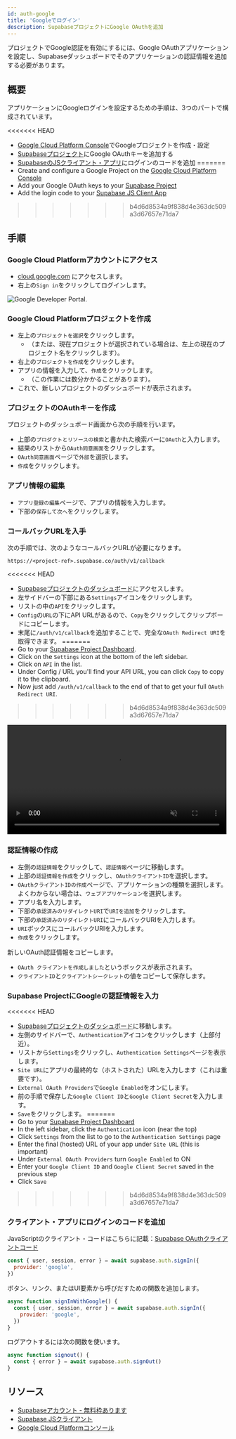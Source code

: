 ```yaml
---
id: auth-google
title: 'Googleでログイン'
description: SupabaseプロジェクトにGoogle OAuthを追加
---
```



プロジェクトでGoogle認証を有効にするには、Google OAuthアプリケーションを設定し、Supabaseダッシュボードでそのアプリケーションの認証情報を追加する必要があります。

## 概要

アプリケーションにGoogleログインを設定するための手順は、3つのパートで構成されています。

<<<<<<< HEAD
- [Google Cloud Platform Console](https://console.cloud.google.com/home/dashboard)でGoogleプロジェクトを作成・設定
- [Supabaseプロジェクト](https://app.supabase.io)にGoogle OAuthキーを追加する
- [SupabaseのJSクライアント・アプリ](https://github.com/supabase/supabase-js)にログインのコードを追加
=======
- Create and configure a Google Project on the [Google Cloud Platform Console](https://console.cloud.google.com/home/dashboard)
- Add your Google OAuth keys to your [Supabase Project](https://app.supabase.com)
- Add the login code to your [Supabase JS Client App](https://github.com/supabase/supabase-js)
>>>>>>> b4d6d8534a9f838d4e363dc509a3d67657e71da7

## 手順

### Google Cloud Platformアカウントにアクセス

- [cloud.google.com](https://cloud.google.com) にアクセスします。
- 右上の`Sign in`をクリックしてログインします。

![Google Developer Portal.](/img/guides/auth-google/google-portal.png)

### Google Cloud Platformプロジェクトを作成

- 左上の`プロジェクトを選択`をクリックします。
  - （または、現在プロジェクトが選択されている場合は、左上の現在のプロジェクト名をクリックします）。
- 右上の`プロジェクトを作成`をクリックします。
- アプリの情報を入力して、`作成`をクリックします。
  - （この作業には数分かかることがあります）。
- これで、新しいプロジェクトのダッシュボードが表示されます。

### プロジェクトのOAuthキーを作成

プロジェクトのダッシュボード画面から次の手順を行います。

- 上部の`プロダクトとリソースの検索`と書かれた検索バーに`OAuth`と入力します。
- 結果のリストから`OAuth同意画面`をクリックします。
- `OAuth同意画面`ページで`外部`を選択します。
- `作成`をクリックします。

### アプリ情報の編集

- `アプリ登録の編集`ページで、アプリの情報を入力します。
- 下部の`保存して次へ`をクリックします。

### コールバックURLを入手

次の手順では、次のようなコールバックURLが必要になります。

`https://<project-ref>.supabase.co/auth/v1/callback`

<<<<<<< HEAD
- [Supabaseプロジェクトのダッシュボード](https://api.supabase.io)にアクセスします。
- 左サイドバーの下部にある`Settings`アイコンをクリックします。
- リストの中の`API`をクリックします。
- `Config`の`URL`の下にAPI URLがあるので、`Copy`をクリックしてクリップボードにコピーします。
- 末尾に`/auth/v1/callback`を追加することで、完全な`OAuth Redirect URI`を取得できます。
=======
- Go to your [Supabase Project Dashboard](https://app.supabase.com).
- Click on the `Settings` icon at the bottom of the left sidebar.
- Click on `API` in the list.
- Under Config / URL you'll find your API URL, you can click `Copy` to copy it to the clipboard.
- Now just add `/auth/v1/callback` to the end of that to get your full `OAuth Redirect URI`.
>>>>>>> b4d6d8534a9f838d4e363dc509a3d67657e71da7

<video width="99%" muted playsInline controls="true">
  <source src="/docs/videos/api/api-url-and-key.mp4" type="video/mp4" muted playsInline />
</video>

### 認証情報の作成

- 左側の`認証情報`をクリックして、`認証情報`ページに移動します。
- 上部の`認証情報を作成`をクリックし、`OAuthクライアントID`を選択します。
- `OAuthクライアントIDの作成`ページで、アプリケーションの種類を選択します。よくわからない場合は、`ウェブアプリケーション`を選択します。
- アプリ名を入力します。
- 下部の`承認済みのリダイレクトURI`で`URIを追加`をクリックします。
- 下部の`承認済みのリダイレクトURI`にコールバックURIを入力します。
- `URI`ボックスにコールバックURIを入力します。
- `作成`をクリックします。

新しいOAuth認証情報をコピーします。

- `OAuth クライアントを作成しました`というボックスが表示されます。
- `クライアントID`と`クライアントシークレット`の値をコピーして保存します。

### Supabase ProjectにGoogleの認証情報を入力

<<<<<<< HEAD
- [Supabaseプロジェクトのダッシュボード](https://api.supabase.io)に移動します。
- 左側のサイドバーで、`Authentication`アイコンをクリックします（上部付近）。
- リストから`Settings`をクリックし、`Authentication Settings`ページを表示します。
- `Site URL`にアプリの最終的な（ホストされた）URLを入力します（これは重要です）。
- `External OAuth Providers`で`Google Enabled`をオンにします。
- 前の手順で保存した`Google Client ID`と`Google Client Secret`を入力します。
- `Save`をクリックします。
=======
- Go to your [Supabase Project Dashboard](https://app.supabase.com)
- In the left sidebar, click the `Authentication` icon (near the top)
- Click `Settings` from the list to go to the `Authentication Settings` page
- Enter the final (hosted) URL of your app under `Site URL` (this is important)
- Under `External OAuth Providers` turn `Google Enabled` to ON
- Enter your `Google Client ID` and `Google Client Secret` saved in the previous step
- Click `Save`
>>>>>>> b4d6d8534a9f838d4e363dc509a3d67657e71da7

### クライアント・アプリにログインのコードを追加

JavaScriptのクライアント・コードはこちらに記載：[Supabase OAuthクライアントコード](/docs/reference/javascript/auth-signin#sign-in-using-third-party-providers)

```js
const { user, session, error } = await supabase.auth.signIn({
  provider: 'google',
})
```

ボタン、リンク、またはUI要素から呼びだすための関数を追加します。

```js
async function signInWithGoogle() {
  const { user, session, error } = await supabase.auth.signIn({
    provider: 'google',
  })
}
```

ログアウトするには次の関数を使います。

```js
async function signout() {
  const { error } = await supabase.auth.signOut()
}
```

## リソース

- [Supabaseアカウント - 無料枠あります](https://supabase.com)
- [Supabase JSクライアント](https://github.com/supabase/supabase-js)
- [Google Cloud Platformコンソール](https://console.cloud.google.com/home/dashboard)
